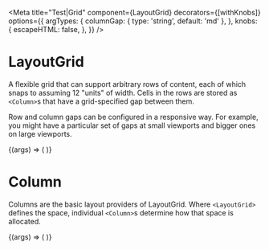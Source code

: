 
<Meta
  title="Test|Grid"
  component={LayoutGrid}
  decorators={[withKnobs]}
  options={{
    argTypes: {
      columnGap: { type: 'string', default: 'md' },
    },
    knobs: {
      escapeHTML: false,
    },
  }}
/>

# LayoutGrid

A flexible grid that can support arbitrary rows of content, each of
which snaps to assuming 12 "units" of width. Cells in the rows are
stored as `<Column>`s that have a grid-specified gap
between them.

Row and column gaps can be configured in a responsive way. For example, you might
have a particular set of gaps at small viewports and bigger ones on large viewports.

<Preview withSource="open">
  <Story name="LayoutGrid">
    {(args) => (
      <Container>
        <LayoutGrid {...args}>
          <Column size={12}>
            <Content />
          </Column>
          <Column size={3}>
            <Content />
          </Column>
          <Column size={6}>
            <Content />
          </Column>
          <Column size={3}>
            <Content />
          </Column>
        </LayoutGrid>
      </Container>
    )}
  </Story>
</Preview>

<Props story="LayoutGrid" of={LayoutGrid} />

# Column

Columns are the basic layout providers of LayoutGrid. Where `<LayoutGrid>` defines the space,
individual `<Column>`s determine how that space is allocated.

<Preview withSource="open">
  <Story name="Column">
    {(args) => (
      <Container>
        <LayoutGrid>
          <Column {...args}>
            <Content />
          </Column>
        </LayoutGrid>
      </Container>
    )}
  </Story>
</Preview>

<Props of={Column} />
